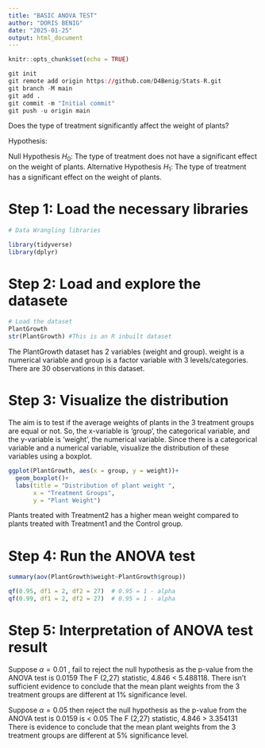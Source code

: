 ```yaml
---
title: "BASIC ANOVA TEST"
author: "DORIS BENIG"
date: "2025-01-25"
output: html_document
---
```


```r
knitr::opts_chunk$set(echo = TRUE)
```

```r
git init
git remote add origin https://github.com/D4Benig/Stats-R.git
git branch -M main
git add .
git commit -m "Initial commit"
git push -u origin main

```


Does the type of treatment significantly affect the weight of plants?

Hypothesis:

Null Hypothesis $H_0$: The type of treatment does not have a significant effect on the weight of plants.
Alternative Hypothesis $H_1$: The type of treatment has a significant effect on the weight of plants.

# Step 1: Load the necessary libraries 

```r
# Data Wrangling libraries 

library(tidyverse)
library(dplyr)
```

# Step 2: Load and explore the datasete

```r
# Load the dataset
PlantGrowth
str(PlantGrowth) #This is an R inbuilt dataset
```
The PlantGrowth dataset has 2 variables (weight and group). weight is a numerical variable and group is a factor variable with 3 levels/categories. There are 30 observations in this dataset.  

# Step 3: Visualize the distribution 

The aim is to test if the average weights of plants in the 3 treatment groups are equal or not. 
So, the x-variable is 'group', the categorical variable, and the y-variable is 'weight', the numerical variable. 
Since there is a categorical variable and a numerical variable, visualize the distribution of these variables using a boxplot.

```r
ggplot(PlantGrowth, aes(x = group, y = weight))+
  geom_boxplot()+
  labs(title = "Distribution of plant weight ",
       x = "Treatment Groups",
       y = "Plant Weight")
```
Plants treated with Treatment2 has a higher mean weight compared to plants treated with Treatment1 and the Control group. 

# Step 4: Run the ANOVA test

```r
summary(aov(PlantGrowth$weight~PlantGrowth$group))

qf(0.95, df1 = 2, df2 = 27)  # 0.95 = 1 - alpha
qf(0.99, df1 = 2, df2 = 27)  # 0.95 = 1 - alpha


```


# Step 5: Interpretation of ANOVA test result 

Suppose $\alpha = 0.01$ , fail to reject the null hypothesis as the p-value from the ANOVA test is 0.0159
The F (2,27) statistic, 4.846 < 5.488118.
There isn't sufficient evidence to conclude that the mean plant weights from the 3 treatment groups are different at 1% significance level. 


Suppose $\alpha = 0.05$ then reject the null hypothesis as the p-value from the ANOVA test is 0.0159 is < 0.05
The F (2,27) statistic, 4.846 > 3.354131 
There is evidence to conclude that the mean plant weights from the 3 treatment groups are different at 5% significance level. 


